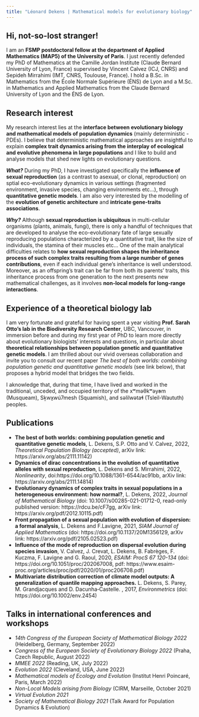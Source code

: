 ```yaml
---
title: "Léonard Dekens | Mathematical models for evolutionary biology"
---
```

  
## Hi, not-so-lost stranger!  

I am an __FSMP postdoctoral fellow at the department of Applied Mathematics (MAP5) of the University of Paris__. I just recently defended my PhD of Mathematics at the Camille Jordan Institute (Claude Bernard University of Lyon, France) supervised by Vincent Calvez (ICJ, CNRS) and Sepideh Mirrahimi (IMT, CNRS, Toulouse, France). I hold a B.Sc. in Mathematics from the École Normale Supérieure (ÉNS) de Lyon and a M.Sc. in Mathematics and Applied Mathematics from the Claude Bernard University of Lyon and the ÉNS de Lyon. 


## Research interest  

My research interest lies at the __interface between evolutionary biology and mathematical models of population dynamics__ (mainly deterministic - PDEs). I believe that deterministic mathematical approaches are insightful to explain __complex trait dynamics arising from the interplay of ecological and evolutive phenomena in large populations__ and I like to build and analyse models that shed new lights on evolutionary questions. 

__*What?*__ During my PhD, I have investigated specifically the __influence of sexual reproduction__ (as a contrast to asexual, or clonal, reproduction) on sptial eco-evolutionary dynamics in various settings (fragmented environment, invasive species, changing environments etc...), through __quantitative genetic models__. I am also very interested by the modelling of the __evolution of genetic architecture__ and __intricate gene-traits associations__.

__*Why?*__ Although __sexual reproduction is ubiquitous__ in multi-cellular organisms (plants, animals, fungi), there is only a handful of techniques that are developed to analyse the eco-evolutionary fate of large sexually reproducing populations characterized by a quantitative trait, like the size of individuals, the stamina of their muscles etc... One of the main analytical difficulties relates to __how sexual reproduction shapes the inheritance process of such complex traits resulting from a large number of genes contributions__, even if each individual gene's inheritance is well understood. Moreover, as an offspring's trait can be far from both its parents' traits, this inheritance process from one generation to the next presents new mathematical challenges, as it involves __non-local models for long-range interactions__.

## Experience of a theoretical biology lab

I am very fortunate and grateful for having spent a year visiting __Prof. Sarah Otto's lab in the Biodiversity Research Center__, UBC, Vancouver, in immersion before and during my first year of PhD to learn more directly about evolutionary biologists' interests and questions, in particular about __theoretical relationships between population genetic and quantitative genetic models__. I am thrilled about our vivid overseas collaboration and invite you to consult our recent paper *The best of both worlds: combining population genetic and quantitative genetic models* (see link below), that proposes a hybrid model that bridges the two fields.

I aknowledge that, during that time, I have lived and worked in the traditional, unceded, and occupied territory of the xʷməθkʷəy̓əm (Musqueam), Sḵwx̱wú7mesh (Squamish), and səlilwətaɬ (Tsleil-Waututh) peoples.

## Publications

- __The best of both worlds: combining population genetic and quantitative genetic models__, L. Dekens, S.P. Otto and V. Calvez, 2022, *Theoretical Population Biology (accepted)*, arXiv link: https://arxiv.org/abs/2111.11142)
- __Dynamics of dirac concentrations in the evolution of quantitative alleles with sexual reproduction__, L. Dekens and S. Mirrahimi, 2022, *Nonlinearity*, doi:https://doi.org/10.1088/1361-6544/ac91bb, arXiv link: https://arxiv.org/abs/2111.14814)
- __Evolutionary dynamics of complex traits in sexual populations in a heterogeneous environment: how normal?__, L. Dekens, 2022, *Journal of Mathematical Biology* (doi: 10.1007/s00285-021-01712-0, read-only published version: https://rdcu.be/cF7gg, arXiv link: https://arxiv.org/pdf/2012.10115.pdf)
- __Front propagation of a sexual population with evolution of dispersion: a formal analysis__, L. Dekens and F.Lavigne, 2021, *SIAM Journal of Applied Mathematics* (doi: https://doi.org/10.1137/20M1356129, arXiv link: https://arxiv.org/pdf/2105.02523.pdf)
- __Influence of the mode of reproduction on dispersal evolution during species invasion__, V.  Calvez, J.  Crevat, L. Dekens, B.  Fabrèges, F.  Kuczma, F.  Lavigne and G.  Raoul, 2020, *ESAIM: ProcS 67 120-134* (doi:  		https://doi.org/10.1051/proc/202067008, pdf: https://www.esaim-proc.org/articles/proc/pdf/2020/01/proc206708.pdf)
- __Multivariate distribution correction of climate model outputs: A generalization of quantile mapping approaches.__ L. Dekens, S. Parey, M. Grandjacques and D. Dacunha‐Castelle. , 2017, *Environmetrics* (doi: https://doi.org/10.1002/env.2454)


## Talks in international conferences and workshops


- *14th Congress of the European Society of Mathematical Biology 2022* (Heidelberg, Germany, September 2022)
- *Congress of the European Society of Evolutionary Biology 2022* (Praha, Czech Republic, August 2022)
- *MMEE 2022* (Reading, UK, July 2022)
- *Evolution 2022* (Cleveland, USA, June 2022)
- *Mathematical models of Ecology and Evolution* (Institut Henri Poincaré, Paris, March 2022)
- *Non-Local Models arising from Biology* (CIRM, Marseille, October 2021)
- *Virtual Evolution 2021*
- *Society of Mathematical Biology 2021* (Talk Award for Population Dynamics & Evolution)
